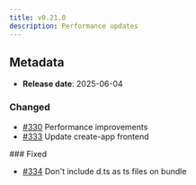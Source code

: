 ```yaml
---
title: v0.21.0
description: Performance updates
---
```


## Metadata

- **Release date**: 2025-06-04

### Changed

- [#330](https://github.com/InditexTech/weavejs/issues/330) Performance improvements
- [#333](https://github.com/InditexTech/weavejs/issues/333) Update create-app frontend

### Fixed

- [#334](https://github.com/InditexTech/weavejs/issues/334) Don't include d.ts as ts files on bundle
